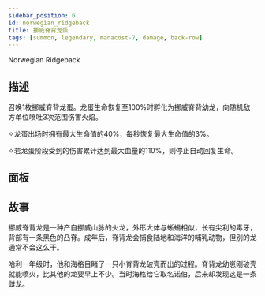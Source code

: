 ```yaml
---
sidebar_position: 6
id: norwegian_ridgeback
title: 挪威脊背龙蛋
tags: [summon, legendary, manacost-7, damage, back-row]
---
```


Norwegian Ridgeback

<!--truncate-->



<CardBasics cardKey={id}/>


## 描述

召唤1枚挪威脊背龙蛋。龙蛋生命恢复至100%时孵化为挪威脊背幼龙，向随机敌方单位喷吐3次范围伤害火焰。

✧龙蛋出场时拥有最大生命值的40%，每秒恢复最大生命值的3%。

✧若龙蛋阶段受到的伤害累计达到最大血量的110%，则停止自动回复生命。

## 面板


<LevelComponent/>


<CardDynamicTable cardKey={id}/>


<CardComplexTable cardKey={id}/>





## 故事

挪威脊背龙是一种产自挪威山脉的火龙，外形大体与蜥蜴相似，长有尖利的毒牙，背部有一条黑色的凸脊。成年后，脊背龙会捕食陆地和海洋的哺乳动物，但别的龙通常不会这么干。

哈利一年级时，他和海格目睹了一只小脊背龙破壳而出的过程。脊背龙幼崽刚破壳就能喷火，比其他的龙要早上不少。当时海格给它取名诺伯，后来却发现这是一条雌龙。




